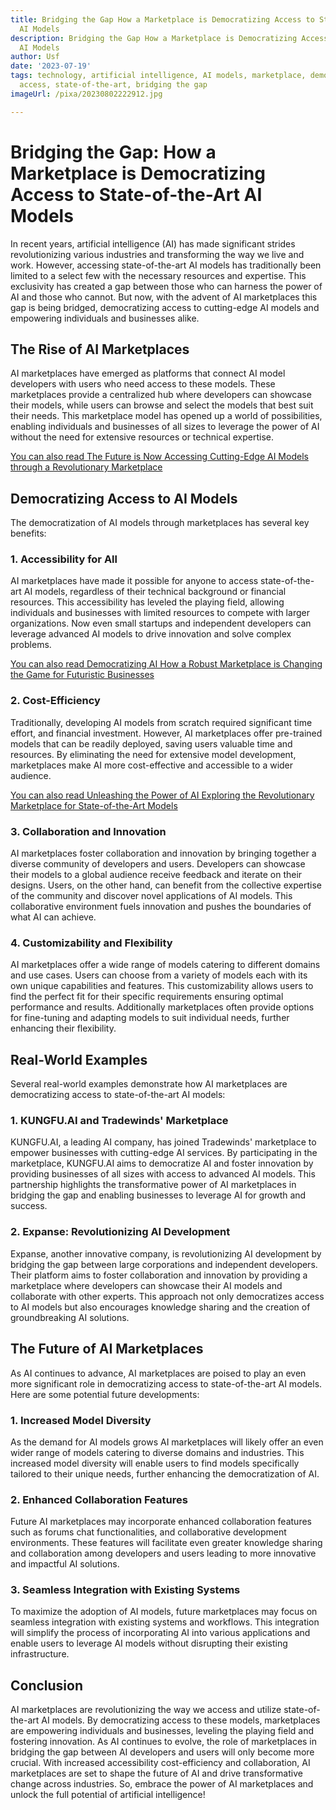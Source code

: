 ```yaml
---
title: Bridging the Gap How a Marketplace is Democratizing Access to State-of-the-Art
  AI Models
description: Bridging the Gap How a Marketplace is Democratizing Access to State-of-the-Art
  AI Models
author: Usf
date: '2023-07-19'
tags: technology, artificial intelligence, AI models, marketplace, democratization,
  access, state-of-the-art, bridging the gap
imageUrl: /pixa/20230802222912.jpg

---
```

# Bridging the Gap: How a Marketplace is Democratizing Access to State-of-the-Art AI Models

In recent years, artificial intelligence (AI) has made significant strides revolutionizing various industries and transforming the way we live and work. However, accessing state-of-the-art AI models has traditionally been  limited to a select few with the necessary resources and expertise. This exclusivity has created a gap between  those who can harness  the power of AI and those  who cannot. But  now, with the advent of AI marketplaces this gap is  being bridged, democratizing access to cutting-edge AI models and empowering individuals and businesses alike.

## The Rise of AI Marketplaces

AI marketplaces have emerged as platforms that connect AI model developers with users who  need access to these models. These marketplaces provide a  centralized hub where developers can showcase their models, while users can  browse and select the models that best  suit their needs. This marketplace  model has opened up a world  of possibilities, enabling individuals and businesses of all sizes to leverage  the  power of AI  without the need for extensive  resources or technical expertise.

[You can also read The Future is Now Accessing Cutting-Edge  AI Models through a Revolutionary Marketplace](The%20Future%20is%20Now%20Accessing%20Cutting-Edge%20AI%20Models%20through%20a%20Revolutionary%20Marketplace)


## Democratizing Access to AI  Models

The democratization  of AI models through marketplaces has several key benefits:

### 1. Accessibility for All

AI marketplaces have made it possible for anyone to access state-of-the-art AI models, regardless of their technical background  or financial resources. This accessibility has leveled the playing field, allowing individuals and businesses with limited resources to compete with larger organizations. Now even small startups  and independent developers can leverage advanced AI models to drive  innovation and solve complex problems.

[You can also read Democratizing AI How a Robust Marketplace is Changing the Game for Futuristic Businesses](Democratizing%20AI%20How%20a%20Robust%20Marketplace%20is%20Changing%20the%20Game%20for%20Futuristic%20Businesses)


### 2. Cost-Efficiency

Traditionally, developing AI models from  scratch required significant time  effort, and financial investment.  However, AI marketplaces offer pre-trained  models that can be readily deployed,  saving users valuable time and resources.  By eliminating the need  for extensive model development, marketplaces make AI more cost-effective and accessible to a wider audience.

[You can  also read Unleashing the Power  of AI Exploring the Revolutionary Marketplace for State-of-the-Art Models](Unleashing%20the%20Power%20of%20AI%20Exploring%20the%20Revolutionary%20Marketplace%20for%20State-of-the-Art%20Models)


### 3. Collaboration and Innovation

AI marketplaces foster collaboration and innovation by bringing together a diverse community  of developers and users. Developers can showcase their models to a global audience receive  feedback and iterate on their designs. Users, on the  other hand, can benefit from the collective expertise of the community and discover novel applications of AI models. This  collaborative environment fuels innovation and pushes the boundaries of  what AI  can achieve.

###  4. Customizability and Flexibility

AI marketplaces offer a wide range of models  catering to different domains and use cases. Users can choose from a variety of models each with its own unique capabilities and features. This  customizability allows  users to find the  perfect fit for their specific requirements ensuring  optimal performance and results. Additionally marketplaces often  provide options for fine-tuning and adapting models to  suit individual needs, further enhancing their flexibility.

## Real-World Examples

Several real-world examples demonstrate how  AI marketplaces are democratizing access to state-of-the-art AI models:

### 1. KUNGFU.AI  and  Tradewinds' Marketplace

KUNGFU.AI, a leading AI company, has joined Tradewinds' marketplace  to empower  businesses with cutting-edge AI services. By participating in the marketplace, KUNGFU.AI aims to democratize AI and foster innovation by providing businesses of all sizes  with access to advanced AI models. This partnership highlights the transformative  power of AI marketplaces in bridging the gap and  enabling businesses to leverage AI for growth and  success.

### 2. Expanse: Revolutionizing AI Development

Expanse, another innovative company, is revolutionizing AI  development by bridging the gap between large corporations  and independent developers. Their platform  aims  to foster collaboration and innovation by providing a marketplace where developers can showcase their AI models and  collaborate with other experts. This approach not only democratizes access to AI models but also encourages knowledge sharing and the creation of  groundbreaking AI solutions.

## The Future of AI Marketplaces

As  AI continues to advance,  AI  marketplaces are poised to play an even  more significant role in democratizing access to state-of-the-art AI models. Here are some  potential future developments:

### 1. Increased Model Diversity

As the demand for  AI models grows AI  marketplaces will likely offer an even wider range of models catering to diverse domains and industries. This increased  model diversity will enable  users to find models specifically tailored  to their  unique needs, further enhancing the democratization of AI.

### 2. Enhanced Collaboration Features

Future AI marketplaces may incorporate enhanced collaboration  features  such as  forums chat functionalities, and collaborative development environments. These  features will facilitate even greater knowledge sharing and collaboration among developers and users leading to more innovative  and impactful AI solutions.

### 3.  Seamless Integration with Existing Systems

To maximize the adoption of AI models, future marketplaces may focus on seamless integration with existing systems and workflows. This integration will simplify the process of incorporating  AI into various applications and enable users to leverage AI models without disrupting  their  existing infrastructure.

## Conclusion

AI marketplaces are revolutionizing the way we  access  and utilize state-of-the-art AI models. By democratizing access to these models, marketplaces are empowering individuals and  businesses, leveling the playing field and fostering innovation.  As AI continues  to  evolve, the  role of marketplaces in bridging the gap between AI developers and users will only become  more crucial. With increased accessibility cost-efficiency and collaboration, AI marketplaces are set to shape the future of AI and drive transformative change across industries. So, embrace the power of  AI marketplaces and unlock the  full potential of artificial intelligence!